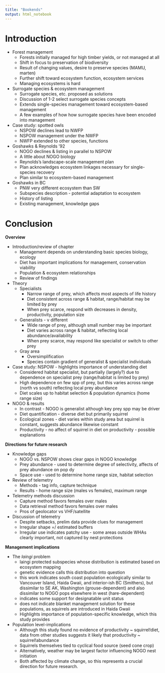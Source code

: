 ```yaml
---
title: "Bookends"
output: html_notebook
---
```


# Introduction

* Forest management
  * Forests initially managed for high timber yields, or not managed at all
  * Shift in focus to preservation of biodiversity
  * Result of changing values, desire to preserve species (MAMU, marten)
  * Further shift toward ecosystem function, ecosystem services
  * Managing ecosystems is hard
* Surrogate species & ecosystem management
  * Surrogate species, etc. proposed as solutions
  * Discussion of 1-2 select surrogate species concepts
  * Extends single-species management toward ecosystem-based management
  * A few examples of how how surrogate species have been encoded into management
* Case study: spotted owls
  * NSPOW declines lead to NWFP
  * NSPOW management under the NWFP
  * NWFP extended to other species, functions
* Goshawks & Reynolds '92
  * NOGO declines & listing in parallel to NSPOW
  * A little about NOGO biology
  * Reynolds's landscape-scale management plan
  * Plan acknowledges ecosystem linkages necessary for single-species recovery
  * Plan similar to ecosystem-based management
* Goshawks in BC
  * PNW very different ecosystem than SW
  * Subspecies description - potential adaptation to ecosystem
  * History of listing
  * Existing management, knowledge gaps


# Conclusion

**Overview**

* Introduction/review of chapter
  * Management depends on understanding basic species biology, ecology
  * Diet has important implications for management, conservation viability
  * Population & ecosystem relationships
  * Review of findings
* Theory
  * Specialists
    * Narrow range of prey, which affects most aspects of life history
    * Diet consistent across range & habitat, range/habitat may be limited by prey
    * When prey scarce, respond with decreases in density, productivity, population size
  * Generalists - v different
    * Wide range of prey, although small number may be important
    * Diet varies across range & habitat, reflecting local abundance/availability
    * When prey scarce, may respond like specialist or switch to other prey
  * Gray area
    * Oversimplification
    * Species contain gradient of generalist & specialist individuals
* Case study: NSPOW - highlights importance of understanding diet
    * Considered habitat specialist, but partially (largely?) due to dependence on specialist prey (range/habitat is limited by prey)
    * High dependence on few spp of prey, but this varies across range (north vs south) reflecting local prey abundance
    * Diet scales up to habitat selection & population dynamics (home range size)
* NOGO & results
  * In contrast - NOGO is generalist although key prey spp may be driver
  * Diet quantification - diverse diet but primarily squirrel
  * Ecological zones - diet varies within study area but squirrel is constant, suggests abundance likewise constant
  * Productivity - no affect of squirrel in diet on productivity - possible explanations

**Directions for future research**

  * Knowledge gaps
    * NOGO vs. NSPOW shows clear gaps in NOGO knowledge
    * Prey abundance - used to determine degree of selectivity, affects of prey abundance on pop dy
    * Space use - used to determine home range size, habitat selection
  * Review of telemetry
    * Methods - tag info, capture technique
    * Results - home range size (males vs females), maximum range
  * Telemetry methods discussion
    * Capture method favors females over males
    * Data retrieval method favors females over males
    * Pros of geolocator vs VHF/satellite
  * Discussion of telemetry
    * Despite setbacks, prelim data provide clues for management
    * Irregular shape =/ estimated buffers
    * Irregular use indicates patchy use - some areas outside WHAs clearly important, not captured by nest protections
  
**Management implications**

  * The *laingi* problem
    * laingi protected subspecies whose distribution is estimated based on ecosystem mapping
    * genetic evidence calls this distribution into question
    * this work indicates south coast population ecologically similar to Vancouver Island, Haida Gwaii, and interior-ish BC (Smithers), but dissimilar to SE AK, Washington (grouse-dependent) and also dissimilar to NOGO pops elsewhere in west (hare-dependent)
    * indicates some support for designatable unit status
    * does not indicate blanket management solution for these populations, as squirrels are introduced in Haida Gwaii
    * Highlights importance of population-specific knowledge, which this study provides
  * Population level-implications
    * Although this study found no evidence of productivity ~ squirrel!diet, data from other studies suggests it likely that productivity ~ squirrel!abundance
    * Squirrels themselves tied to cyclical food source (seed cone crop)
    * Alternatively, weather may be largest factor influencing NOGO nest initiation
    * Both affected by climate change, so this represents a crucial direction for future research.
  
  
  
  